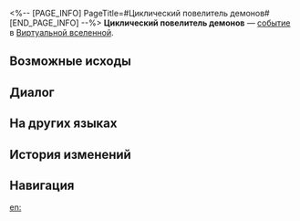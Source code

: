 <%-- [PAGE_INFO]
PageTitle=#Циклический повелитель демонов#
[END_PAGE_INFO] --%>
{{Дополнить}}
{{ВВ Событие Инфобокс
|id                 = 13704
|Название           = 
|Изображение        = Событие ВВ Битва.png
|Испытание_в_вв     = Неизвестно
|Испытание_в_рое    = Неизвестно
|Испытание_в_зиш    = Неизвестно
|Испытание_в_рв     = 
|Испытание_в_облнеп = 
|Требования         = 
|Пред               = 
|След               = 
|Упоминания         = 
|Порядок            = 093
|Порядок_рв         = 
}}
'''Циклический повелитель демонов''' — [[Виртуальная вселенная/События|событие]] в [[Виртуальная вселенная|Виртуальной вселенной]].

==Возможные исходы==
{{Возможные исходы
|Выбор_1 = Перезагрузить жизненный цикл Циклического повелителя демонов и вступить в схватку!
|Результат_1 = Присоединиться к испытанию и продержаться не меньше 4 цикла(ов) без персонажей неспособных сражаться и получить дополнительное благословение.
|Путь_1   = Сохранение
|Режимы_1  = рой

|Выбор_2 = Перезагрузить жизненный цикл Циклического повелителя демонов и вступить в схватку!
|Результат_2 = Присоединиться к испытанию и продержаться не меньше 4 цикла(ов) без персонажей неспособных сражаться и получить дополнительное благословение.
|Путь_2   = Изобилие
|Режимы_2  = рой

|Выбор_3 = Поторопиться и удалить данные Циклического повелителя демонов
|Результат_3 = Присоединиться к испытанию и добиться победы в битве за 4 цикла(ов).
}}

==Диалог==
{{Диалог Начало}}
:{{tx}}
{{Диалог Конец}}

==На других языках==
{{На других языках
|en   = Periodic Demon Lord
|zhs  = 周期性大魔王
|zht  = 週期性大魔王
|ja   = {{Rubi|周期性大魔王|しゅうきせいだいまおう}}
|ko   = 주기성 대마왕
|es   = Rey Demonio Cíclico
|fr   = Seigneur démon périodique
|ru   = Циклический повелитель демонов
|th   = ราชาปีศาจแห่งช่วงเวลา
|vi   = Quỷ Vương Có Tính Chu Kỳ
|de   = Der zyklische Dämonenkönig
|id   = Raja Iblis Periodik
|pt   = Lorde Demônio Cíclico
}}

==История изменений==
{{История изменений|3.5}}

==Навигация==
{{События ВВ Навбокс}}

[[en:]]
